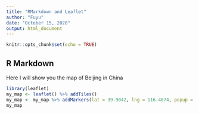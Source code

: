 ```yaml
---
title: "RMarkdown and Leaflet"
author: "Fuyu"
date: "October 15, 2020"
output: html_document
---
```


```r
knitr::opts_chunk$set(echo = TRUE)
```

## R Markdown


Here I will show you the map of Beijing in China
```r
library(leaflet)
my_map <- leaflet() %>% addTiles()
my_map <- my_map %>% addMarkers(lat = 39.9042, lng = 116.4074, popup = "Beijing")
my_map

```


